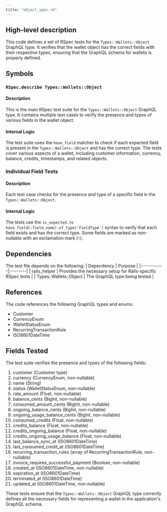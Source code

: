 ```yaml
---
title: "object_spec.rb"
---
```


## High-level description
This code defines a set of RSpec tests for the `Types::Wallets::Object` GraphQL type. It verifies that the wallet object has the correct fields with their respective types, ensuring that the GraphQL schema for wallets is properly defined.

## Symbols

### `RSpec.describe Types::Wallets::Object`
#### Description
This is the main RSpec test suite for the `Types::Wallets::Object` GraphQL type. It contains multiple test cases to verify the presence and types of various fields in the wallet object.

#### Internal Logic
The test suite uses the `have_field` matcher to check if each expected field is present in the `Types::Wallets::Object` and has the correct type. The tests cover various aspects of a wallet, including customer information, currency, balance, credits, timestamps, and related objects.

### Individual Field Tests
#### Description
Each test case checks for the presence and type of a specific field in the `Types::Wallets::Object`.

#### Internal Logic
The tests use the `is_expected.to have_field(:field_name).of_type('FieldType')` syntax to verify that each field exists and has the correct type. Some fields are marked as non-nullable with an exclamation mark (`!`).

## Dependencies
The test file depends on the following:
| Dependency | Purpose |
|:-----------|:--------|
| rails_helper | Provides the necessary setup for Rails-specific RSpec tests |
| Types::Wallets::Object | The GraphQL type being tested |

## References
The code references the following GraphQL types and enums:
- Customer
- CurrencyEnum
- WalletStatusEnum
- RecurringTransactionRule
- ISO8601DateTime

## Fields Tested
The test suite verifies the presence and types of the following fields:
1. customer (Customer type)
2. currency (CurrencyEnum, non-nullable)
3. name (String)
4. status (WalletStatusEnum, non-nullable)
5. rate_amount (Float, non-nullable)
6. balance_cents (BigInt, non-nullable)
7. consumed_amount_cents (BigInt, non-nullable)
8. ongoing_balance_cents (BigInt, non-nullable)
9. ongoing_usage_balance_cents (BigInt, non-nullable)
10. consumed_credits (Float, non-nullable)
11. credits_balance (Float, non-nullable)
12. credits_ongoing_balance (Float, non-nullable)
13. credits_ongoing_usage_balance (Float, non-nullable)
14. last_balance_sync_at (ISO8601DateTime)
15. last_consumed_credit_at (ISO8601DateTime)
16. recurring_transaction_rules (array of RecurringTransactionRule, non-nullable)
17. invoice_requires_successful_payment (Boolean, non-nullable)
18. created_at (ISO8601DateTime, non-nullable)
19. expiration_at (ISO8601DateTime)
20. terminated_at (ISO8601DateTime)
21. updated_at (ISO8601DateTime, non-nullable)

These tests ensure that the `Types::Wallets::Object` GraphQL type correctly defines all the necessary fields for representing a wallet in the application's GraphQL schema.